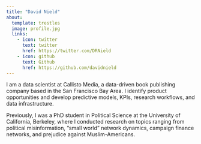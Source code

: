 ```yaml
---
title: "David Nield"
about:
  template: trestles
  image: profile.jpg
  links: 
    - icon: twitter
      text: twitter
      href: https://twitter.com/DRNield
    - icon: github
      text: Github
      href: https://github.com/davidnield
---
```


I am a data scientist at Callisto Media, a data-driven book publishing company based in the San Francisco Bay Area. I identify product opportunities and develop predictive models, KPIs, research workflows, and data infrastructure.

Previously, I was a PhD student in Political Science at the University of California, Berkeley, where I conducted research on topics ranging from political misinformation, "small world" network dynamics, campaign finance networks, and prejudice against Muslim-Americans.
